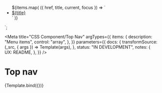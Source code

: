 <!--
@license EUPL-1.2
Copyright (c) 2021 A Herring
-->


<!-- Import component and component styles -->


<!-- Import Docs -->


  <nav class="topnav">
    <ul class="utrecht-topnav__list">${items.map(
      ({ href, title, current, focus }) => `
      <li class="utrecht-topnav__item">
        <a class="${clsx(
          "utrecht-topnav__link",
          current && "utrecht-topnav__link--current",
          focus && "utrecht-topnav__link--focus"
        )}" href="${href}">${title}</a>
        </li>`
    )}
    </ul>
  </nav>
</div>
`;

<Meta
  title="CSS Component/Top Nav"
  argTypes={{
    items: {
      description: "Menu items",
      control: "array",
    },
  }}
  parameters={{
    docs: {
      transformSource: (_src, { args }) => Template(args),
    },
    status: "IN DEVELOPMENT",
    notes: {
      UX: README,
    },
  }}
/>

# Top nav

<Canvas>
  <Story
    name="Top Nav"
    args={{
      items: [
        { href: "https://example.com/", title: "Wonen en leven", current: true },
        { href: "https://example.com/", title: "Werk en inkomen", focus: true },
        { href: "https://example.com/", title: "Ondernemen" },
        { href: "https://example.com/", title: "Bestuur en organisatie" },
      ],
    }}
  >
    {Template.bind({})}
  </Story>
</Canvas>
